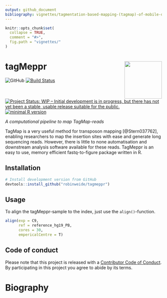 ```yaml
---
output: github_document
bibliography: vignettes/tagmentation-based-mapping-(tagmap)-of-mobile-dna-genomic-insertion-sites.bib
---
```


<!-- README.md is generated from README.Rmd. Please edit that file -->

```r
knitr::opts_chunk$set(
  collapse = TRUE,
  comment = "#>",
  fig.path = "vignettes/"
)
```

# tagMeppr <img src="vignettes/logo_tagMeppr.png" align="right" alt="" width="120" />

![GitHub](https://img.shields.io/github/license/robinweide/tagMeppr)
[![Build Status](https://travis-ci.org/robinweide/tagmeppr.svg?branch=master)](https://travis-ci.org/robinweide/tagmeppr)
[![Project Status: WIP – Initial development is in progress, but there has not yet been a stable, usable release suitable for the public.](https://www.repostatus.org/badges/latest/wip.svg)](https://www.repostatus.org/#wip)
[![minimal R version](https://img.shields.io/badge/R%3E%3D-3.4.4-blue.svg)](https://cran.r-project.org/)


*A computational pipeline to map TagMap-reads*

TagMap is a very useful method for transposon mapping [@Stern037762], enabling 
researchers to map the insertion sites with ease and generate long sequencing 
reads. However, there is little to none automatisation and downstream analysis 
software available for these reads. TagMeppr is an easy to use, memory 
efficient fastq-to-figure package written in R.

## Installation

```r
# Install development version from GitHub
devtools::install_github("robinweide/tagmeppr")
```

## Usage

To align the tagMeppr-sample to the index, just use the `align()`-function.
```r
align(exp = C9, 
      ref = reference_hg19_PB, 
      cores = 30, 
      empericalCentre = T)
```

## Code of conduct

Please note that this project is released with a [Contributor Code of Conduct](.github/CODE_OF_CONDUCT.md). By participating in this project you agree to abide by its terms.

# Biography
